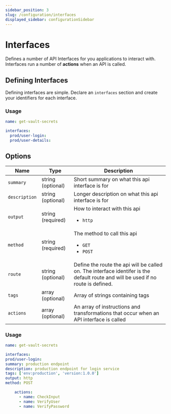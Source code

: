 ```yaml
---
sidebar_position: 3
slug: /configuration/interfaces
displayed_sidebar: configurationSidebar
---
```


# Interfaces

Defines a number of API Interfaces for you applications to interact with. Interfaces run a number of **actions** when an API is called.

## Defining Interfaces

Defining interfaces are simple. Declare an `interfaces` section and create your identifiers for each interface.

<h3>Usage</h3>

```yml
name: get-vault-secrets

interfaces:
  prod/user-login:
  prod/user-details:
```

## Options

| Name          | Type              | Description                                                                                                                       |
| ------------- | ----------------- | --------------------------------------------------------------------------------------------------------------------------------- |
| `summary`     | string (optional) | Short summary on what this api interface is for                                                                                   |
| `description` | string (optional) | Longer description on what this api interface is for                                                                              |
| `output`      | string (required) | How to interact with this api <ul><li>`http`</li></ul>                                                                            |
| `method`      | string (required) | The method to call this api <ul><li>`GET`</li><li>`POST`</li></ul>                                                                |
| `route`       | string (optional) | Define the route the api will be called on. The interface identifer is the default route and will be used if no route is defined. |
| `tags`        | array (optional)  | Array of strings containing tags                                                                                                  |
| `actions`     | array (optional)  | An array of instructions and transformations that occur when an API interface is called                                           |

<h3>Usage</h3>

```yml
name: get-vault-secrets

interfaces:
prod/user-login:
summary: production endpoint
description: production endpoint for login service
tags: ['env:production', 'version:1.0.0']
output: http
method: POST

    actions:
      - name: CheckInput
      - name: VerifyUser
      - name: VerifyPassword

```
